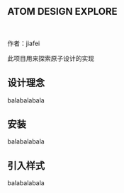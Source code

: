 <Meta title="ATOM DESIGN /Intro" />

## ATOM DESIGN EXPLORE

<br />

作者：jiafei

此项目用来探索原子设计的实现

## 设计理念

balabalabala

## 安装

balabalabala

## 引入样式

balabalabala